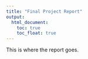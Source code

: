 ```yaml
---
title: "Final Project Report"
output: 
  html_document:
    toc: true
    toc_float: true
---
```


This is where the report goes.